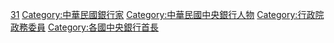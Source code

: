 {{catmore|中華民國中央銀行}}

[[Category:中華民國行政院所屬部會首長|31]]
[[Category:中華民國銀行家|Category:中華民國銀行家]]
[[Category:中華民國中央銀行人物|Category:中華民國中央銀行人物]]
[[Category:行政院政務委員|Category:行政院政務委員]]
[[Category:各國中央銀行首長|Category:各國中央銀行首長]]